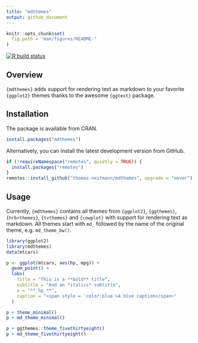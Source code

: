 ```yaml
---
title: "mdthemes"
output: github_document
---
```


```r
knitr::opts_chunk$set(
  fig.path = "man/figures/README-"
)
```

[![R build status](https://github.com/thomas-neitmann/mdthemes/workflows/R-CMD-check/badge.svg)](https://github.com/thomas-neitmann/mdthemes/actions)


## Overview

`{mdthemes}` adds support for rendering text as markdown to your favorite `{ggplot2}` themes thanks to the awesome `{ggtext}` package.


## Installation

The package is available from CRAN.

```r
install.packages("mdthemes")
```

Alternatively, you can install the latest development version from GitHub.

```r
if (!requireNamespace("remotes", quietly = TRUE)) {
  install.packages("remotes")
}
remotes::install_github("thomas-neitmann/mdthemes", upgrade = "never")
```


## Usage

Currently, `{mdthemes}` contains all themes from `{ggplot2}`, `{ggthemes}`, `{hrbrthemes}`, `{tvthemes}` and `{cowplot}` with support for rendering text as markdown. All themes start with `md_` followed by the name of the original theme, e.g. `md_theme_bw()`.

```r
library(ggplot2)
library(mdthemes)
data(mtcars)

p <- ggplot(mtcars, aes(hp, mpg)) +
  geom_point() +
  labs(
    title = "This is a **bold** title",
    subtitle = "And an *italics* subtitle",
    x = "**_hp_**",
    caption = "<span style = 'color:blue'>A blue caption</span>"
  )

p + theme_minimal()
p + md_theme_minimal()
```

```r
p + ggthemes::theme_fivethirtyeight()
p + md_theme_fivethirtyeight()
```
